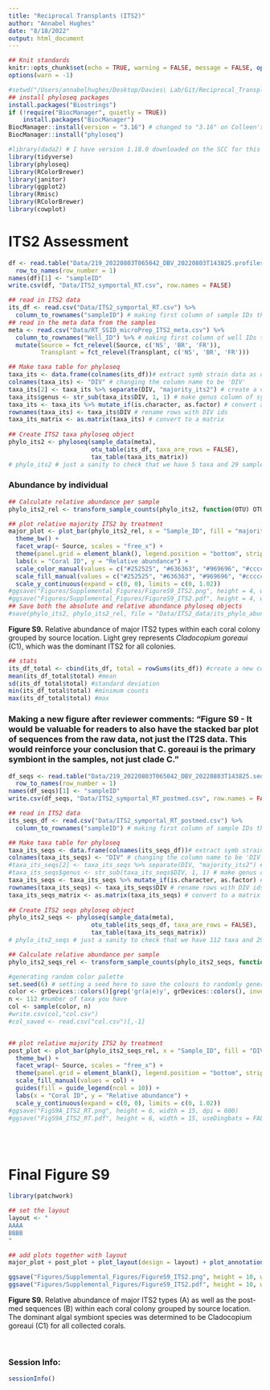 ```yaml
---
title: "Reciprocal Transplants (ITS2)"
author: "Annabel Hughes"
date: "8/18/2022"
output: html_document
---
```


```r
## Knit standards
knitr::opts_chunk$set(echo = TRUE, warning = FALSE, message = FALSE, options(knitr.kable.NA = ''))
options(warn = -1)
```

```r
#setwd("/Users/annabelhughes/Desktop/Davies\ Lab/Git/Reciprocal_Transplants")
## install phyloseq packages
install.packages("Biostrings")
if (!require("BiocManager", quietly = TRUE))
    install.packages("BiocManager")
BiocManager::install(version = "3.16") # changed to "3.16" on Colleen's computer to be able to run with R 4.2 (Annabel used "3.14")
BiocManager::install("phyloseq")

```

```r
#library(dada2) # I have version 1.18.0 downloaded on the SCC for this
library(tidyverse)
library(phyloseq)
library(RColorBrewer)
library(janitor)
library(ggplot2)
library(Rmisc) 
library(RColorBrewer)
library(cowplot)
```

# **ITS2 Assessment** {.tabset}

```r
df <- read.table("Data/219_20220803T065042_DBV_20220803T143825.profiles.absolute.abund_and_meta.txt", sep = "\t")[c(-1:-6,-37, -38),-1] %>%
  row_to_names(row_number = 1)
names(df)[1] <- "sampleID"
write.csv(df, "Data/ITS2_symportal_RT.csv", row.names = FALSE)
```

```r
## read in ITS2 data
its_df <- read.csv("Data/ITS2_symportal_RT.csv") %>% 
  column_to_rownames("sampleID") # making first column of sample IDs the rownames
## read in the meta data from the samples
meta <- read.csv("Data/RT_SSID_microPrep_ITS2_meta.csv") %>% 
  column_to_rownames("Well_ID") %>% # making first column of well IDs the rownames
  mutate(Source = fct_relevel(Source, c('NS', 'BR', 'FR')),
         Transplant = fct_relevel(Transplant, c('NS', 'BR', 'FR')))
```

```r
## Make taxa table for phyloseq
taxa_its <- data.frame(colnames(its_df))# extract symb strain data as dataframe
colnames(taxa_its) <- "DIV" # changing the column name to be 'DIV'
taxa_its[2] <- taxa_its %>% separate(DIV, "majority_its2") # create a column for major ITS2 (first part of DIV name)
taxa_its$genus <- str_sub(taxa_its$DIV, 1, 1) # make genus column of symb genus (first letter of DIV)
taxa_its <- taxa_its %>% mutate_if(is.character, as.factor) # convert all columns to factors
rownames(taxa_its) <- taxa_its$DIV # rename rows with DIV ids
taxa_its_matrix <- as.matrix(taxa_its) # convert to a matrix
 
## Create ITS2 taxa phyloseq object 
phylo_its2 <- phyloseq(sample_data(meta),
                       otu_table(its_df, taxa_are_rows = FALSE),
                       tax_table(taxa_its_matrix))
# phylo_its2 # just a sanity to check that we have 5 taxa and 29 samples -- Looks good!
```

### Abundance by individual

```r

## Calculate relative abundance per sample
phylo_its2_rel <- transform_sample_counts(phylo_its2, function(OTU) OTU/sum(OTU))

## plot relative majority ITS2 by treatment
major_plot <- plot_bar(phylo_its2_rel, x = "Sample_ID", fill = "majority_its2")+
  theme_bw() +
  facet_wrap(~ Source, scales = "free_x") +
  theme(panel.grid = element_blank(), legend.position = "bottom", strip.background = element_blank(), strip.text = element_text(face = "bold"), legend.title = element_blank()) +
  labs(x = "Coral ID", y = "Relative abundance") +
  scale_color_manual(values = c("#252525", "#636363", "#969696", "#cccccc")) +
  scale_fill_manual(values = c("#252525", "#636363", "#969696", "#cccccc")) +
  scale_y_continuous(expand = c(0, 0), limits = c(0, 1.02))
#ggsave("Figures/Supplemental_Figures/FigureS9_ITS2.png", height = 4, width = 8, dpi = 600)
#ggsave("Figures/Supplemental_Figures/FigureS9_ITS2.pdf", height = 4, width = 8, useDingbats = FALSE)
## Save both the absolute and relative abundance phyloseq objects
#save(phylo_its2, phylo_its2_rel, file = "Data/ITS2_data/its_phylo_abund.Rdata")
```

**Figure S9.** Relative abundance of major ITS2 types within each coral colony grouped by source location. Light grey represents *Cladocopium goreaui* (C1), which was the dominant ITS2 for all colonies.

```r
## stats
its_df_total <- cbind(its_df, total = rowSums(its_df)) #create a new column summing up counts for each sample
mean(its_df_total$total) #mean
sd(its_df_total$total) #standard deviation
min(its_df_total$total) #minimum counts
max(its_df_total$total) #max
```



### Making a new figure after reviewer comments: "Figure S9 - It would be valuable for readers to also have the stacked bar plot of sequences from the raw data, not just the IT2S data. This would reinforce your conclusion that C. goreaui is the primary symbiont in the samples, not just clade C."

```r

df_seqs <- read.table("Data/219_20220803T065042_DBV_20220803T143825.seqs.absolute.abund_and_meta.txt", sep = "\t") [c(-31),c(-1,-3:-39)] %>%
  row_to_names(row_number = 1)
names(df_seqs)[1] <- "sampleID"
write.csv(df_seqs, "Data/ITS2_symportal_RT_postmed.csv", row.names = FALSE)

```

```r

## read in ITS2 data
its_seqs_df <- read.csv("Data/ITS2_symportal_RT_postmed.csv") %>% 
  column_to_rownames("sampleID") # making first column of sample IDs the rownames

```

```r

## Make taxa table for phyloseq
taxa_its_seqs <- data.frame(colnames(its_seqs_df))# extract symb strain data as dataframe
colnames(taxa_its_seqs) <- "DIV" # changing the column name to be 'DIV'
#taxa_its_seqs[2] <- taxa_its_seqs %>% separate(DIV, "majority_its2") # create a column for major ITS2 (first part of DIV name)
#taxa_its_seqs$genus <- str_sub(taxa_its_seqs$DIV, 1, 1) # make genus column of symb genus (first letter of DIV)
taxa_its_seqs <- taxa_its_seqs %>% mutate_if(is.character, as.factor) # convert all columns to factors
rownames(taxa_its_seqs) <- taxa_its_seqs$DIV # rename rows with DIV ids
taxa_its_seqs_matrix <- as.matrix(taxa_its_seqs) # convert to a matrix
 
## Create ITS2 seqs phyloseq object 
phylo_its2_seqs <- phyloseq(sample_data(meta),
                       otu_table(its_seqs_df, taxa_are_rows = FALSE),
                       tax_table(taxa_its_seqs_matrix))
# phylo_its2_seqs # just a sanity to check that we have 112 taxa and 29 samples -- Looks good!

```

```r

## Calculate relative abundance per sample
phylo_its2_seqs_rel <- transform_sample_counts(phylo_its2_seqs, function(OTU) OTU/sum(OTU))

#generating random color palette
set.seed(6) # setting a seed here to save the colours to randomly generate the same each time
color <- grDevices::colors()[grep('gr(a|e)y', grDevices::colors(), invert = T)]
n <- 112 #number of taxa you have
col <- sample(color, n)
#write.csv(col,"col.csv")
#col_saved <- read.csv("col.csv")[,-1]


## plot relative majority ITS2 by treatment
post_plot <- plot_bar(phylo_its2_seqs_rel, x = "Sample_ID", fill = "DIV") + #Looking at DIV rel abundance
  theme_bw() +
  facet_wrap(~ Source, scales = "free_x") +
  theme(panel.grid = element_blank(), legend.position = "bottom", strip.background = element_blank(), strip.text = element_text(face = "bold"), legend.key.size = unit(0.4, 'cm'), legend.title = element_blank()) +
  scale_fill_manual(values = col) +
  guides(fill = guide_legend(ncol = 10)) +
  labs(x = "Coral ID", y = "Relative abundance") +
  scale_y_continuous(expand = c(0, 0), limits = c(0, 1.02))
#ggsave("FigS9A_ITS2_RT.png", height = 6, width = 15, dpi = 600)
#ggsave("FigS9A_ITS2_RT.pdf", height = 6, width = 15, useDingbats = FALSE)

```

</br>
</br>

# Final Figure S9

```r

library(patchwork)

## set the layout
layout <- "
AAAA
BBBB
"

## add plots together with layout
major_plot + post_plot + plot_layout(design = layout) + plot_annotation(tag_levels = 'A')

ggsave("Figures/Supplemental_Figures/FigureS9_ITS2.png", height = 10, width = 10, dpi = 800)
ggsave("Figures/Supplemental_Figures/FigureS9_ITS2.pdf", height = 10, width = 10, useDingbats = FALSE)

```

**Figure S9.** Relative abundance of major ITS2 types (A) as well as the post-med sequences (B) within each coral colony grouped by source location. The dominant algal symbiont species was determined to be Cladocopium goreaui (C1) for all collected corals.

</br>

### Session Info:
```r

sessionInfo()

```

